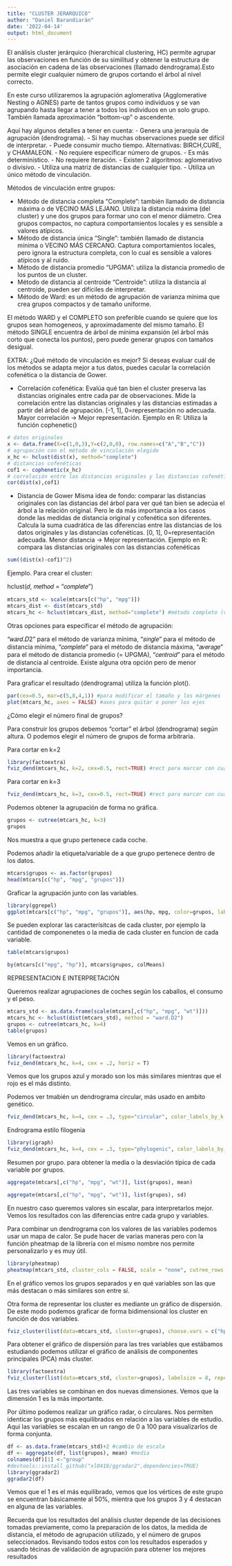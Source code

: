 ---
title: "CLUSTER JERARQUICO"
author: "Daniel Barandiarán"
date: '2022-04-14'
output: html_document
---

El análisis cluster jerárquico (hierarchical clustering, HC) permite agrupar las observaciones en función de su similitud y obtener la estructura de asociación en cadena de las observaciones (llamado dendrograma).Esto permite elegir cualquier número de grupos cortando el árbol al nivel correcto.

En este curso utilizaremos la agrupación aglomerativa (Agglomerative Nesting o AGNES) parte de tantos grupos como individuos y se van agrupando hasta llegar a tener a todos los individuos en un solo grupo. También llamada aproximación “bottom-up” o ascendente. 

Aquí hay algunos detalles a tener en cuenta:
- Genera una jerarquía de agrupación (dendrograma).
- Si hay muchas observaciones puede ser difícil de interpretar.
- Puede consumir mucho tiempo. Alternativas: BIRCH,CURE, y CHAMALEON.
- No requiere especificar número de grupos.
- Es más determinístico.
- No requiere iteración.
- Existen 2 algoritmos: aglomerativo o divisivo.
- Utiliza una matriz de distancias de cualquier tipo.
- Utiliza un único método de vinculación.


Métodos de vinculación entre grupos:

- Método de distancia completa "Complete": también llamado de distancia máxima o de VECINO MÁS LEJANO. Utiliza la distancia máxima (del cluster) y une dos grupos para formar uno con el menor diámetro. Crea grupos compactos, no captura comportamientos locales y es sensible a valores atípicos.
- Método de distancia única "Single": también llamado de distancia mínima o VECINO MÁS CERCANO. Captura comportamientos locales, pero ignora la estructura completa, con lo cual es sensible a valores atípicos y al ruido.
- Método de distancia promedio "UPGMA": utiliza la distancia promedio de los puntos de un cluster.
- Método de distancia al centroide "Centroide": utiliza la distancia al centroide, pueden ser difíciles de interpretar.
- Método de Ward: es un método de agrupación de varianza mínima que crea grupos compactos y de tamaño uniforme.

El método WARD y el COMPLETO son preferible cuando se quiere que los grupos sean homogeneos, y aproximadamente del mismo tamaño.
El método SINGLE encuentra de árbol de mínima expansión (el árbol más corto que conecta los puntos), pero puede generar grupos con tamaños desigual.

EXTRA: ¿Qué método de vinculación es mejor?
Si deseas evaluar cuál de los métodos se adapta mejor a tus datos, puedes cacular la correlación cofenética o la distancia de Gower.

- Correlación cofenética: 
Evalúa qué tan bien el cluster preserva las distancias originales entre cada par de observaciones.
Mide la correlación entre las distancias originales y las distancias estimadas a partir del árbol de agrupación.
[-1, 1], 0=representación no adecuada.
Mayor correlación -> Mejor representación.
Ejemplo en R: Utiliza la función cophenetic()
```{r}
# datos originales
x <- data.frame(X=c(1,0,3),Y=c(2,0,0), row.names=c("A","B","C"))
# agrupación con el método de vinculación elegido
x_hc <- hclust(dist(x), method="complete")
# distancias cofenéticas
cof1 <- cophenetic(x_hc)
# correlación entre las distancias originales y las distancias cofenética 
cor(dist(x),cof1)
```


- Distancia de Gower
Misma idea de fondo: comparar las distancias originales con las distancias del árbol para ver qué tan bien se adecúa el árbol a la relación original.
Pero le da más importancia a los casos donde las medidas de distancia original y cofenética son diferentes.
Calcula la suma cuadrática de las diferencias entre las distancias de los datos originales y las distancias cofenéticas.
[0, 1], 0=representación adecuada.
Menor distancia -> Mejor representación.
Ejemplo en R: compara las distancias originales con las distancias cofenéticas

```{r}
sum((dist(x)-cof1)^2)
```

Ejemplo.
Para crear el cluster:

hclust(𝑑, 𝑚𝑒𝑡h𝑜𝑑 = "𝑐𝑜𝑚𝑝𝑙𝑒𝑡𝑒")

```{r}
mtcars_std <- scale(mtcars[c("hp", "mpg")])
mtcars_dist <- dist(mtcars_std)
mtcars_hc <- hclust(mtcars_dist, method="complete") #método completo (vecinos lejanos)
```

Otras opciones para especificar el método de agrupación:

 "𝑤𝑎𝑟𝑑.𝐷2" para el método de varianza mínima,
 "𝑠𝑖𝑛𝑔𝑙𝑒" para el método de distancia mínima,
 "𝑐𝑜𝑚𝑝𝑙𝑒𝑡𝑒" para el método de distancia máxima,
 "𝑎𝑣𝑒𝑟𝑎𝑔𝑒" para el método de distancia promedio (= UPGMA), 
 "𝑐𝑒𝑛𝑡𝑟𝑜𝑖𝑑" para el método de distancia al centroide.
Existe alguna otra opción pero de menor importancia.

Para graficar el resultado (dendrograma) utiliza la función plot().
```{r}
par(cex=0.5, mar=c(5,8,4,1)) #para modificar el tamaño y los márgenes
plot(mtcars_hc, axes = FALSE) #axes para quitar o poner los ejes
```


¿Cómo elegir el número final de grupos? 

Para construir los grupos debemos "cortar" el árbol (dendrograma) según altura. O podemos elegir el número de grupos de forma arbitraria.

Para cortar en k=2
```{r}
library(factoextra)
fviz_dend(mtcars_hc, k=2, cex=0.5, rect=TRUE) #rect para marcar con cuadros a puntos
```

Para cortar en k=3
```{r}
fviz_dend(mtcars_hc, k=3, cex=0.5, rect=TRUE) #rect para marcar con cuadros a puntos
```

Podemos obtener la agrupación de forma no gráfica.
```{r}
grupos <- cutree(mtcars_hc, k=3)
grupos
```
Nos muestra a que grupo pertenece cada coche.

Podemos añadir la etiqueta/variable de a que grupo pertenece dentro de los datos.
```{r}
mtcars$grupos <- as.factor(grupos)
head(mtcars[c("hp", "mpg", "grupos")])
```

Graficar la agrupación junto con las variables.

```{r}
library(ggrepel)
ggplot(mtcars[c("hp", "mpg", "grupos")], aes(hp, mpg, color=grupos, label=rownames(mtcars))) + geom_text_repel(size=3) #repel para que no se solapne las etiquetas
```

Se pueden explorar las caracterísitcas de cada cluster, por ejemplo la cantidad de componenetes o la media de cada cluster en funcion de cada variable.
```{r}
table(mtcars$grupos)
```
```{r}
by(mtcars[c("mpg", "hp")], mtcars$grupos, colMeans)
```

REPRESENTACION E INTERPRETACIÓN

Queremos realizar agrupaciones de coches según los caballos, el consumo y el peso.
```{r}
mtcars_std <- as.data.frame(scale(mtcars[,c("hp", "mpg", "wt")]))
mtcars_hc <- hclust(dist(mtcars_std), method = "ward.D2")
grupos <- cutree(mtcars_hc, k=4)
table(grupos)
```
Vemos en un gráfico.
```{r}
library(factoextra)
fviz_dend(mtcars_hc, k=4, cex = .2, horiz = T)
```

Vemos que los grupos azul y morado son los más similares mientras que el rojo es el más distinto.

Podemos ver tmabién un dendrograma circular, más usado en ambito genético.
```{r}
fviz_dend(mtcars_hc, k=4, cex = .3, type="circular", color_labels_by_k = T)
```

Endrograma estilo filogenia
```{r}
library(igraph)
fviz_dend(mtcars_hc, k=4, cex = .3, type="phylogenic", color_labels_by_k = T, repel=T)
```


Resumen por grupo. para obtener la media o la desviación típica de cada variable por grupos.
```{r}
aggregate(mtcars[,c("hp", "mpg", "wt")], list(grupos), mean)
```
```{r}
aggregate(mtcars[,c("hp", "mpg", "wt")], list(grupos), sd)
```

En nuestro caso queremos valores sin escalar, para interpretarlos mejor.
Vemos los resultados con las diferencias entre cada grupo y variables.

Para combinar un dendrograma con los valores de las variables podemos usar un mapa de calor. Se pude hacer de varias maneras pero con la función pheatmap de la librería con el mismo nombre nos permite personalizarlo y es muy útil.
```{r}
library(pheatmap)
pheatmap(mtcars_std, cluster_cols = FALSE, scale = "none", cutree_rows = 4, fontsize = 8, clustering_distance_cols = "euclidean", clustering_method = "ward.D2")
```

En el gráfico vemos los grupos separados y en qué variables son las que más destacan o más similares son entre sí.

Otra forma de representar los cluster es mediante un gráfico de dispersión. De este modo podemos graficar de forma bidimensional los cluster en función de dos variables.
```{r}
fviz_cluster(list(data=mtcars_std, cluster=grupos), choose.vars = c("hp", "wt"), labelsize = 8, repel = TRUE)
```

Para obtener el gráfico de dispersión para las tres variables que estábamos estudiando podemos utilizar el gráfico de análisis de componentes principales (PCA) más cluster.
```{r}
library(factoextra)
fviz_cluster(list(data=mtcars_std, cluster=grupos), labelsize = 8, repel = TRUE)
```

Las tres variables se combinan en dos nuevas dimensiones. Vemos que la dimensión 1 es la más importante.

Por último podemos realizar un gráfico radar, o circulares. Nos permiten identicar los grupos más equilibrados en relación a las variables de estudio.
Aqui las variables se escalan en un rango de 0 a 100 para visualizarlos de forma conjunta.
```{r}
df <- as.data.frame(mtcars_std)+2 #cambio de escala
df <- aggregate(df, list(grupos), mean) #media
colnames(df)[1] <-"group"
#devtools::install_github("xl0418/ggradar2",dependencies=TRUE)
library(ggradar2)
ggradar2(df)
```

Vemos que el 1 es el más equilibrado, vemos que los vértices de este grupo se encuentran básicamente al 50%, mientra que los grupos 3 y 4 destacan en alguna de las variables.

Recuerda que los resultados del análisis cluster depende de las decisiones tomadas previamente, como la preparación de los datos, la medida de distancia, el método de agrupación utilizado, y el número de grupos seleccionados. Revisando todos estos con los resultados esperados y usando técinas de validación de agrupación para obtener los mejores resultados










